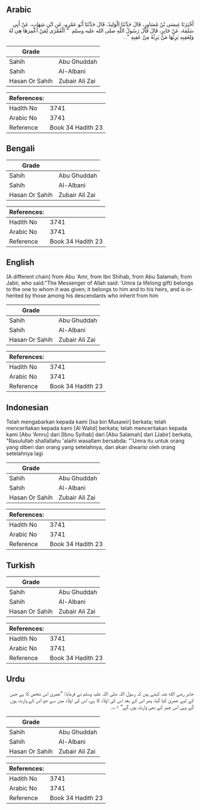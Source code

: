 ## Arabic


<div dir="rtl" lang="ar" style={{fontSize:'larger',backgroundColor:'#f8f9fa',padding:20}}>
أَخْبَرَنَا عِيسَى بْنُ مُسَاوِرٍ، قَالَ حَدَّثَنَا الْوَلِيدُ، قَالَ حَدَّثَنَا أَبُو عَمْرٍو، عَنِ ابْنِ شِهَابٍ، عَنْ أَبِي سَلَمَةَ، عَنْ جَابِرٍ، قَالَ قَالَ رَسُولُ اللَّهِ صلى الله عليه وسلم ‏ "‏ الْعُمْرَى لِمَنْ أُعْمِرَهَا هِيَ لَهُ وَلِعَقِبِهِ يَرِثُهَا مَنْ يَرِثُهُ مِنْ عَقِبِهِ ‏"‏ ‏.‏
</div>
<div style={{backgroundColor:'#f8f9fa',padding:20, marginBottom: 10}}><table> <thead> <tr> <th>Grade</th> <th></th> </tr> </thead> <tbody> <tr><td>Sahih</td><td>Abu Ghuddah</td></tr><tr><td>Sahih</td><td>Al-Albani</td></tr><tr><td>Hasan Or Sahih</td><td>Zubair Ali Zai</td></tr></tbody></table><table> <thead> <tr> <th>References:</th> <th></th> </tr> </thead> <tbody><tr><td>Hadith No</td><td>3741</td></tr><tr><td>Arabic No</td><td>3741</td></tr><tr><td>Reference</td><td>Book 34 Hadith 23</td></tr></tbody></table></div>

## Bengali


<div dir="ltr" lang="bn" style={{fontSize:'larger',backgroundColor:'#f8f9fa',padding:20}}>

</div>
<div style={{backgroundColor:'#f8f9fa',padding:20, marginBottom: 10}}><table> <thead> <tr> <th>Grade</th> <th></th> </tr> </thead> <tbody> <tr><td>Sahih</td><td>Abu Ghuddah</td></tr><tr><td>Sahih</td><td>Al-Albani</td></tr><tr><td>Hasan Or Sahih</td><td>Zubair Ali Zai</td></tr></tbody></table><table> <thead> <tr> <th>References:</th> <th></th> </tr> </thead> <tbody><tr><td>Hadith No</td><td>3741</td></tr><tr><td>Arabic No</td><td>3741</td></tr><tr><td>Reference</td><td>Book 34 Hadith 23</td></tr></tbody></table></div>

## English


<div dir="ltr" lang="en" style={{fontSize:'larger',backgroundColor:'#f8f9fa',padding:20}}>
(A different chain) from Abu 'Amr, from Ibn Shihab, from Abu Salamah, from Jabir, who said:"The Messenger of Allah said: 'Umra (a lifelong gift) belongs to the one to whom it was given; it belongs to him and to his heirs, and is inherited by those among his descendants who inherit from him
</div>
<div style={{backgroundColor:'#f8f9fa',padding:20, marginBottom: 10}}><table> <thead> <tr> <th>Grade</th> <th></th> </tr> </thead> <tbody> <tr><td>Sahih</td><td>Abu Ghuddah</td></tr><tr><td>Sahih</td><td>Al-Albani</td></tr><tr><td>Hasan Or Sahih</td><td>Zubair Ali Zai</td></tr></tbody></table><table> <thead> <tr> <th>References:</th> <th></th> </tr> </thead> <tbody><tr><td>Hadith No</td><td>3741</td></tr><tr><td>Arabic No</td><td>3741</td></tr><tr><td>Reference</td><td>Book 34 Hadith 23</td></tr></tbody></table></div>

## Indonesian


<div dir="ltr" lang="id" style={{fontSize:'larger',backgroundColor:'#f8f9fa',padding:20}}>
Telah mengabarkan kepada kami [Isa bin Musawir] berkata; telah menceritakan kepada kami [Al Walid] berkata; telah menceritakan kepada kami [Abu 'Amru] dari [Ibnu Syihab] dari [Abu Salamah] dari [Jabir] berkata, "Rasulullah shallallahu 'alaihi wasallam bersabda: "'Umra itu untuk orang yang diberi dan orang yang setelahnya, dan akan diwarisi oleh orang setelahnya lagi
</div>
<div style={{backgroundColor:'#f8f9fa',padding:20, marginBottom: 10}}><table> <thead> <tr> <th>Grade</th> <th></th> </tr> </thead> <tbody> <tr><td>Sahih</td><td>Abu Ghuddah</td></tr><tr><td>Sahih</td><td>Al-Albani</td></tr><tr><td>Hasan Or Sahih</td><td>Zubair Ali Zai</td></tr></tbody></table><table> <thead> <tr> <th>References:</th> <th></th> </tr> </thead> <tbody><tr><td>Hadith No</td><td>3741</td></tr><tr><td>Arabic No</td><td>3741</td></tr><tr><td>Reference</td><td>Book 34 Hadith 23</td></tr></tbody></table></div>

## Turkish


<div dir="ltr" lang="tr" style={{fontSize:'larger',backgroundColor:'#f8f9fa',padding:20}}>

</div>
<div style={{backgroundColor:'#f8f9fa',padding:20, marginBottom: 10}}><table> <thead> <tr> <th>Grade</th> <th></th> </tr> </thead> <tbody> <tr><td>Sahih</td><td>Abu Ghuddah</td></tr><tr><td>Sahih</td><td>Al-Albani</td></tr><tr><td>Hasan Or Sahih</td><td>Zubair Ali Zai</td></tr></tbody></table><table> <thead> <tr> <th>References:</th> <th></th> </tr> </thead> <tbody><tr><td>Hadith No</td><td>3741</td></tr><tr><td>Arabic No</td><td>3741</td></tr><tr><td>Reference</td><td>Book 34 Hadith 23</td></tr></tbody></table></div>

## Urdu


<div dir="rtl" lang="ur" style={{fontSize:'larger',backgroundColor:'#f8f9fa',padding:20}}>
جابر رضی الله عنہ کہتے ہیں کہ رسول اللہ صلی اللہ علیہ وسلم نے فرمایا: ”عمریٰ اس شخص کا ہے جس کے لیے عمریٰ کیا گیا، پھر اس کے بعد اس کی اولاد کا ہے، اس کی اولاد میں سے جو اس کے وارث ہوں گے وہی اس چیز کے بھی وارث ہوں گے“ ۱؎۔
</div>
<div style={{backgroundColor:'#f8f9fa',padding:20, marginBottom: 10}}><table> <thead> <tr> <th>Grade</th> <th></th> </tr> </thead> <tbody> <tr><td>Sahih</td><td>Abu Ghuddah</td></tr><tr><td>Sahih</td><td>Al-Albani</td></tr><tr><td>Hasan Or Sahih</td><td>Zubair Ali Zai</td></tr></tbody></table><table> <thead> <tr> <th>References:</th> <th></th> </tr> </thead> <tbody><tr><td>Hadith No</td><td>3741</td></tr><tr><td>Arabic No</td><td>3741</td></tr><tr><td>Reference</td><td>Book 34 Hadith 23</td></tr></tbody></table></div>